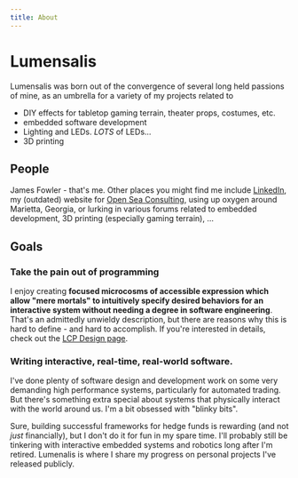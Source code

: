 ```yaml
---
title: About
---
```


# Lumensalis 

Lumensalis was born out of the convergence of several long held passions of 
mine, as an umbrella for a variety of my projects
related to 
  - DIY effects for tabletop gaming terrain, theater props, costumes, etc.
  - embedded software development
  - Lighting and LEDs.  _LOTS_ of LEDs...
  - 3D printing

## People
 
  James Fowler - that's me.  Other places you might find me
include [LinkedIn](https://www.linkedin.com/in/jfowler/),  
my (outdated) website for [Open Sea Consulting](https://openseaconsulting.com/),
using up oxygen around Marietta, Georgia, or lurking in various forums
 related to embedded development, 3D printing (especially gaming terrain), ...

## Goals

### Take the pain out of programming

  I enjoy creating __focused microcosms of accessible expression which allow 
"mere mortals" to intuitively specify desired behaviors for an interactive
system without needing a degree in software engineering__.  That's an admittedly
unwieldy description, but there are reasons why
this is hard to define - and hard to accomplish.  If you're interested in 
details, check out the [LCP Design page](/Projects/LCPDesign).


### Writing interactive, real-time, real-world software.

I've done plenty of software design and development work on some very 
demanding high performance systems, particularly for automated trading.
But there's something extra special about systems that
physically interact with the world around us.  I'm a bit obsessed with "blinky bits".

Sure, building successful frameworks for hedge funds is rewarding (and
 not _just_ financially), but I don't do it for fun in my spare time. 
I'll probably still be tinkering with interactive embedded systems and robotics 
long after I'm retired.  Lumenalis is where I share my progress on 
personal projects I've released publicly.





